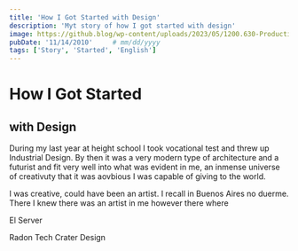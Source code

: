 ```yaml
---
title: 'How I Got Started with Design'
description: 'Myt story of how I got started with design'
image: https://github.blog/wp-content/uploads/2023/05/1200.630-Productivity-wLogo@2x.png?resize=1600%2C850
pubDate: '11/14/2010'     # mm/dd/yyyy
tags: ['Story', 'Started', 'English']
---
```


# How I Got Started
## with Design

During my last year at height school I took vocational test and threw up Industrial Design. By then it was a very modern type of architecture and a futurist and fit very well into what was evident in me, an inmense universe of creativuty that it was aovbious I was capable of giving to the world.

I was creative, could have been an artist. I recall in Buenos Aires no duerme. There I knew there was an artist in me however there where

El Server

Radon Tech
Crater Design
